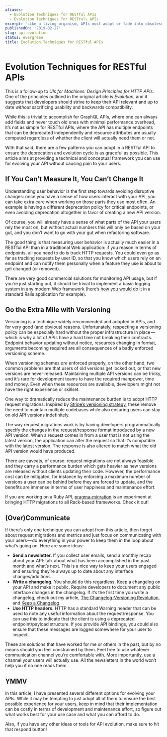 ```yaml
---
aliases:
  - Evolution Techniques for RESTful APIs
  - Evolution Techniques for RESTful\_APIs
excerpt: 'Like a living organism, APIs must adapt or fade into obsolescence.'
publishedOn: '2019-02-27'
slug: api-evolution
status: evergreen
title: Evolution Techniques for RESTful APIs
---
```

# Evolution Techniques for RESTful APIs

This is a follow-up to _UIs for Machines: Design Principles for HTTP APIs_. One of the principles outlined in the original article is _Evolution_, and it suggests that developers should strive to keep their API relevant and up to date _without_ sacrificing usability and backwards compatibility.

While this is trivial to accomplish for GraphQL APIs, where one can always add fields and never touch old ones with minimal performance overhead, it’s not as simple for RESTful APIs, where the API has multiple endpoints that can be deprecated independently and resource attributes are usually computed regardless of whether the client will actually need them or not.

With that said, there are a few patterns you can adopt in a RESTful API to ensure the deprecation and evolution cycle is as graceful as possible. This article aims at providing a technical and conceptual framework you can use for evolving your API without causing pain to your users.

## If You Can’t Measure It, You Can’t Change It

Understanding user behavior is the first step towards avoiding disruptive changes: once you have a sense of how users interact with your API, you can take extra care when working on those parts they use most often. An example is having a different deprecation policy for critical endpoints, or even avoiding deprecation altogether in favor of creating a new API version.

Of course, you will already have a sense of what parts of the API your users rely the most on, but without actual numbers this will only be based on your gut, and you don’t want to go with your gut when refactoring software.

The good thing is that measuring user behavior is actually much easier in a RESTful API than in a traditional Web application: if you reason in terms of endpoints, all you need to do is track HTTP requests. You could even go as far as tracking requests by user ID, so that you know which users rely on an endpoint and can notify them personally when a feature they use is about to get changed (or removed).

There are very good commercial solutions for monitoring API usage, but if you’re just starting out, it should be trivial to implement a basic logging system in any modern Web framework (here’s [how you would do it](https://gist.github.com/aldesantis/cceae9bebeed01c854509d46d01bef50) in a standard Rails application for example).

## Go the Extra Mile with Versioning

Versioning is a technique widely recommended and adopted in APIs, and for very good (and obvious) reasons. Unfortunately, respecting a versioning policy can be especially hard without the proper infrastructure in place — which is why a lot of APIs have a hard time not breaking their contracts. Endpoint behavior updating without notice, resources changing in format, arguments becoming required are all consequences of a badly enforced versioning scheme.

When versioning schemes _are_ enforced properly, on the other hand, two common problems are that users of old versions get locked out, or that new versions are never released. Maintaining multiple API versions can be tricky, and it’s rare for development teams to have the required manpower, time and money. Even when these resources are available, developers might not have the right experience or skillset.

One way to dramatically reduce the maintenance burden is to adopt HTTP request migrations. Inspired by [Stripe’s versioning strategy](https://stripe.com/blog/api-versioning), these remove the need to maintain multiple codebases while also ensuring users can stay on old API versions indefinitely.

The way request migrations work is by having developers programmatically specify the changes in the request/response format introduced by a new API version. When a request comes in from a user that is not using the latest version, the application can alter the request so that it’s compatible with the latest version. The response is also altered to match what the old API version would have produced.

There are caveats, of course: request migrations are not always feasible and they carry a performance burden which gets heavier as new versions are released without clients updating their code. However, the performance cost can be mitigated, for instance by enforcing a maximum number of versions a user can be behind before they are forced to update, and the benefits are immense in terms of user happiness and maintenance effort.

If you are working on a Ruby API, [pragma-migration](http://github.com/pragmarb/pragma-migration) is an experiment at bringing HTTP migrations to all Rack-based frameworks. Check it out!

## (Over)Communicate

If there’s only one technique you can adopt from this article, then forget about request migrations and metrics and just focus on communicating with your users — do everything in your power to keep them in the loop about what’s going on. Here are some ideas:

- **Send a newsletter.** If you collect user emails, send a monthly recap about your API: talk about what has been accomplished in the past month and what’s next. This is a nice way to keep your users engaged and ensuring they’re always up to date about any interface changes/additions.
- **Write a changelog.** You should do this regardless. Keep a changelog on your API and make it public. Require developers to document any public interface changes in the changelog. If it’s the first time you write a changelog, check out my article, [The Changelog-Versioning Revolution](https://medium.com/@aldesantis/the-changelog-versioning-revolution-8f2d0ab53caa?source=your_stories_page---------------------------), and [Keep a Changelog](https://keepachangelog.com/en/1.0.0/).
- **Use HTTP headers.** HTTP has a standard Warning header that can be used to note any useful information about the request/response. You can use this to indicate that the client is using a deprecated endpoint/payload structure. If you provide API bindings, you could also ensure that these messages are logged somewhere for your user to inspect.

These are solutions that have worked for me or others in the past, but by no means should you feel constrained by them. Feel free to use whatever communication channel you’re comfortable with. More importantly, use a channel your users will actually use. All the newsletters in the world won’t help you if no one reads them.

## YMMV

In this article, I have presented several different options for evolving your APIs. While it may be tempting to just adopt all of them to ensure the best possible experience for your users, keep in mind that their implementation can be costly in terms of development and maintenance effort, so figure out what works best for your use case and what you can afford to do.

Also, if you have any other ideas or tools for API evolution, make sure to hit that respond button!
